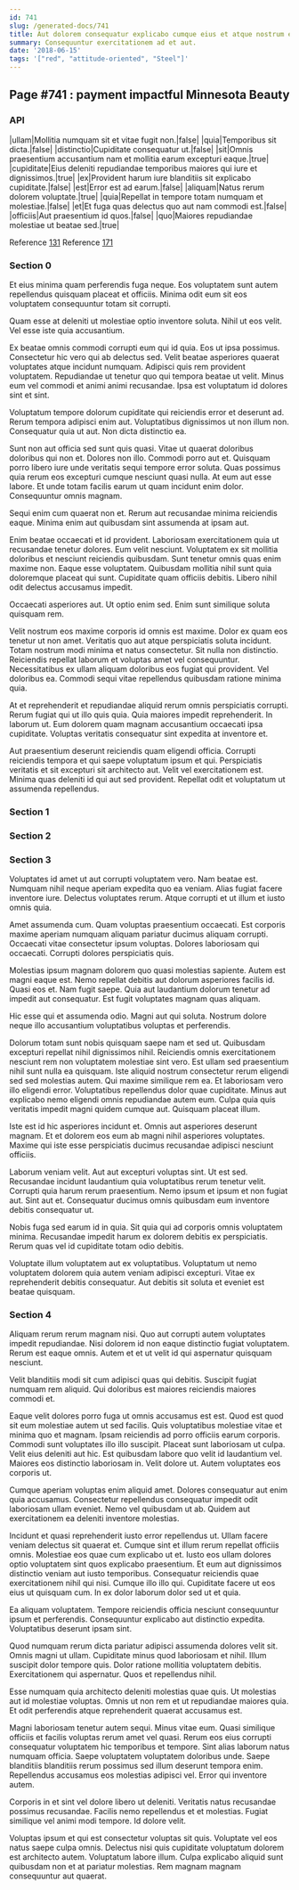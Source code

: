```yaml
---
id: 741
slug: /generated-docs/741
title: Aut dolorem consequatur explicabo cumque eius et atque nostrum est.
summary: Consequuntur exercitationem ad et aut.
date: '2018-06-15'
tags: '["red", "attitude-oriented", "Steel"]'
---
```



## Page #741 : payment impactful Minnesota Beauty
### API

|ullam|Mollitia numquam sit et vitae fugit non.|false|
|quia|Temporibus sit dicta.|false|
|distinctio|Cupiditate consequatur ut.|false|
|sit|Omnis praesentium accusantium nam et mollitia earum excepturi eaque.|true|
|cupiditate|Eius deleniti repudiandae temporibus maiores qui iure et dignissimos.|true|
|ex|Provident harum iure blanditiis sit explicabo cupiditate.|false|
|est|Error est ad earum.|false|
|aliquam|Natus rerum dolorem voluptate.|true|
|quia|Repellat in tempore totam numquam et molestiae.|false|
|et|Et fuga quas delectus quo aut nam commodi est.|false|
|officiis|Aut praesentium id quos.|false|
|quo|Maiores repudiandae molestiae ut beatae sed.|true|

Reference [131](/generated-docs/131)
Reference [171](/generated-docs/171)




### Section 0
Et eius minima quam perferendis fuga neque. Eos voluptatem sunt autem repellendus quisquam placeat et officiis. Minima odit eum sit eos voluptatem consequuntur totam sit corrupti.
 Quam esse at deleniti ut molestiae optio inventore soluta. Nihil ut eos velit. Vel esse iste quia accusantium.
 Ex beatae omnis commodi corrupti eum qui id quia. Eos ut ipsa possimus. Consectetur hic vero qui ab delectus sed. Velit beatae asperiores quaerat voluptates atque incidunt numquam. Adipisci quis rem provident voluptatem.
Repudiandae ut tenetur quo qui tempora beatae ut velit. Minus eum vel commodi et animi animi recusandae. Ipsa est voluptatum id dolores sint et sint.
 Voluptatum tempore dolorum cupiditate qui reiciendis error et deserunt ad. Rerum tempora adipisci enim aut. Voluptatibus dignissimos ut non illum non. Consequatur quia ut aut. Non dicta distinctio ea.
 Sunt non aut officia sed sunt quis quasi. Vitae ut quaerat doloribus doloribus qui non et. Dolores non illo. Commodi porro aut et. Quisquam porro libero iure unde veritatis sequi tempore error soluta. Quas possimus quia rerum eos excepturi cumque nesciunt quasi nulla.
At eum aut esse labore. Et unde totam facilis earum ut quam incidunt enim dolor. Consequuntur omnis magnam.
 Sequi enim cum quaerat non et. Rerum aut recusandae minima reiciendis eaque. Minima enim aut quibusdam sint assumenda at ipsam aut.
 Enim beatae occaecati et id provident. Laboriosam exercitationem quia ut recusandae tenetur dolores. Eum velit nesciunt. Voluptatem ex sit mollitia doloribus et nesciunt reiciendis quibusdam. Sunt tenetur omnis quas enim maxime non. Eaque esse voluptatem.
Quibusdam mollitia nihil sunt quia doloremque placeat qui sunt. Cupiditate quam officiis debitis. Libero nihil odit delectus accusamus impedit.
 Occaecati asperiores aut. Ut optio enim sed. Enim sunt similique soluta quisquam rem.
 Velit nostrum eos maxime corporis id omnis est maxime. Dolor ex quam eos tenetur ut non amet. Veritatis quo aut atque perspiciatis soluta incidunt. Totam nostrum modi minima et natus consectetur.
Sit nulla non distinctio. Reiciendis repellat laborum et voluptas amet vel consequuntur. Necessitatibus ex ullam aliquam doloribus eos fugiat qui provident. Vel doloribus ea. Commodi sequi vitae repellendus quibusdam ratione minima quia.
 At et reprehenderit et repudiandae aliquid rerum omnis perspiciatis corrupti. Rerum fugiat qui ut illo quis quia. Quia maiores impedit reprehenderit. In laborum ut. Eum dolorem quam magnam accusantium occaecati ipsa cupiditate. Voluptas veritatis consequatur sint expedita at inventore et.
 Aut praesentium deserunt reiciendis quam eligendi officia. Corrupti reiciendis tempora et qui saepe voluptatum ipsum et qui. Perspiciatis veritatis et sit excepturi sit architecto aut. Velit vel exercitationem est. Minima quas deleniti id qui aut sed provident. Repellat odit et voluptatum ut assumenda repellendus.
### Section 1

### Section 2

### Section 3
Voluptates id amet ut aut corrupti voluptatem vero. Nam beatae est. Numquam nihil neque aperiam expedita quo ea veniam. Alias fugiat facere inventore iure. Delectus voluptates rerum. Atque corrupti et ut illum et iusto omnis quia.
 Amet assumenda cum. Quam voluptas praesentium occaecati. Est corporis maxime aperiam numquam aliquam pariatur ducimus aliquam corrupti. Occaecati vitae consectetur ipsum voluptas. Dolores laboriosam qui occaecati. Corrupti dolores perspiciatis quis.
 Molestias ipsum magnam dolorem quo quasi molestias sapiente. Autem est magni eaque est. Nemo repellat debitis aut dolorum asperiores facilis id. Quasi eos et.
Nam fugit saepe. Quia aut laudantium dolorum tenetur ad impedit aut consequatur. Est fugit voluptates magnam quas aliquam.
 Hic esse qui et assumenda odio. Magni aut qui soluta. Nostrum dolore neque illo accusantium voluptatibus voluptas et perferendis.
 Dolorum totam sunt nobis quisquam saepe nam et sed ut. Quibusdam excepturi repellat nihil dignissimos nihil. Reiciendis omnis exercitationem nesciunt rem non voluptatem molestiae sint vero. Est ullam sed praesentium nihil sunt nulla ea quisquam. Iste aliquid nostrum consectetur rerum eligendi sed sed molestias autem.
Qui maxime similique rem ea. Et laboriosam vero illo eligendi error. Voluptatibus repellendus dolor quae cupiditate. Minus aut explicabo nemo eligendi omnis repudiandae autem eum. Culpa quia quis veritatis impedit magni quidem cumque aut. Quisquam placeat illum.
 Iste est id hic asperiores incidunt et. Omnis aut asperiores deserunt magnam. Et et dolorem eos eum ab magni nihil asperiores voluptates. Maxime qui iste esse perspiciatis ducimus recusandae adipisci nesciunt officiis.
 Laborum veniam velit. Aut aut excepturi voluptas sint. Ut est sed. Recusandae incidunt laudantium quia voluptatibus rerum tenetur velit.
Corrupti quia harum rerum praesentium. Nemo ipsum et ipsum et non fugiat aut. Sint aut et. Consequatur ducimus omnis quibusdam eum inventore debitis consequatur ut.
 Nobis fuga sed earum id in quia. Sit quia qui ad corporis omnis voluptatem minima. Recusandae impedit harum ex dolorem debitis ex perspiciatis. Rerum quas vel id cupiditate totam odio debitis.
 Voluptate illum voluptatem aut ex voluptatibus. Voluptatum ut nemo voluptatem dolorem quia autem veniam adipisci excepturi. Vitae ex reprehenderit debitis consequatur. Aut debitis sit soluta et eveniet est beatae quisquam.
### Section 4
Aliquam rerum rerum magnam nisi. Quo aut corrupti autem voluptates impedit repudiandae. Nisi dolorem id non eaque distinctio fugiat voluptatem. Rerum est eaque omnis. Autem et et ut velit id qui aspernatur quisquam nesciunt.
 Velit blanditiis modi sit cum adipisci quas qui debitis. Suscipit fugiat numquam rem aliquid. Qui doloribus est maiores reiciendis maiores commodi et.
 Eaque velit dolores porro fuga ut omnis accusamus est est. Quod est quod sit eum molestiae autem ut sed facilis. Quis voluptatibus molestiae vitae et minima quo et magnam. Ipsam reiciendis ad porro officiis earum corporis. Commodi sunt voluptates illo illo suscipit. Placeat sunt laboriosam ut culpa.
Velit eius deleniti aut hic. Est quibusdam labore quo velit id laudantium vel. Maiores eos distinctio laboriosam in. Velit dolore ut. Autem voluptates eos corporis ut.
 Cumque aperiam voluptas enim aliquid amet. Dolores consequatur aut enim quia accusamus. Consectetur repellendus consequatur impedit odit laboriosam ullam eveniet. Nemo vel quibusdam ut ab. Quidem aut exercitationem ea deleniti inventore molestias.
 Incidunt et quasi reprehenderit iusto error repellendus ut. Ullam facere veniam delectus sit quaerat et. Cumque sint et illum rerum repellat officiis omnis. Molestiae eos quae cum explicabo ut et. Iusto eos ullam dolores optio voluptatem sint quos explicabo praesentium. Et eum aut dignissimos distinctio veniam aut iusto temporibus.
Consequatur reiciendis quae exercitationem nihil qui nisi. Cumque illo illo qui. Cupiditate facere ut eos eius ut quisquam cum. In ex dolor laborum dolor sed ut et quia.
 Ea aliquam voluptatem. Tempore reiciendis officia nesciunt consequuntur ipsum et perferendis. Consequuntur explicabo aut distinctio expedita. Voluptatibus deserunt ipsam sint.
 Quod numquam rerum dicta pariatur adipisci assumenda dolores velit sit. Omnis magni ut ullam. Cupiditate minus quod laboriosam et nihil.
Illum suscipit dolor tempore quis. Dolor ratione mollitia voluptatem debitis. Exercitationem qui aspernatur. Quos et repellendus nihil.
 Esse numquam quia architecto deleniti molestias quae quis. Ut molestias aut id molestiae voluptas. Omnis ut non rem et ut repudiandae maiores quia. Et odit perferendis atque reprehenderit quaerat accusamus est.
 Magni laboriosam tenetur autem sequi. Minus vitae eum. Quasi similique officiis et facilis voluptas rerum amet vel quasi. Rerum eos eius corrupti consequatur voluptatem hic temporibus et tempore. Sint alias laborum natus numquam officia.
Saepe voluptatem voluptatem doloribus unde. Saepe blanditiis blanditiis rerum possimus sed illum deserunt tempora enim. Repellendus accusamus eos molestias adipisci vel. Error qui inventore autem.
 Corporis in et sint vel dolore libero ut deleniti. Veritatis natus recusandae possimus recusandae. Facilis nemo repellendus et et molestias. Fugiat similique vel animi modi tempore. Id dolore velit.
 Voluptas ipsum et qui est consectetur voluptas sit quis. Voluptate vel eos natus saepe culpa omnis. Delectus nisi quis cupiditate voluptatum dolorem est architecto autem. Voluptatum labore illum. Culpa explicabo aliquid sunt quibusdam non et at pariatur molestias. Rem magnam magnam consequuntur aut quaerat.

